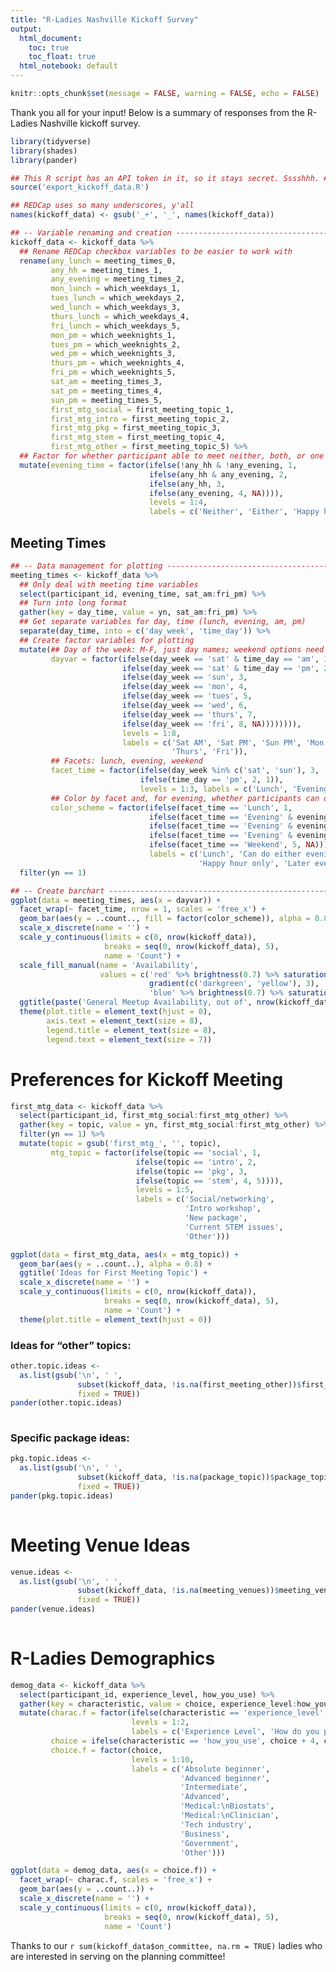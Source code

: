 ```yaml
---
title: "R-Ladies Nashville Kickoff Survey"
output:
  html_document:
    toc: true
    toc_float: true
  html_notebook: default
---
```


```r
knitr::opts_chunk$set(message = FALSE, warning = FALSE, echo = FALSE)
```

Thank you all for your input! Below is a summary of responses from the R-Ladies Nashville kickoff
survey.

```r
library(tidyverse)
library(shades)
library(pander)

## This R script has an API token in it, so it stays secret. Sssshhh. #goodpractice
source('export_kickoff_data.R')

## REDCap uses so many underscores, y'all
names(kickoff_data) <- gsub('_+', '_', names(kickoff_data))

## -- Variable renaming and creation ----------------------------------------------------------------
kickoff_data <- kickoff_data %>%
  ## Rename REDCap checkbox variables to be easier to work with
  rename(any_lunch = meeting_times_0,
         any_hh = meeting_times_1,
         any_evening = meeting_times_2,
         mon_lunch = which_weekdays_1,
         tues_lunch = which_weekdays_2,
         wed_lunch = which_weekdays_3,
         thurs_lunch = which_weekdays_4,
         fri_lunch = which_weekdays_5,
         mon_pm = which_weeknights_1,
         tues_pm = which_weeknights_2,
         wed_pm = which_weeknights_3,
         thurs_pm = which_weeknights_4,
         fri_pm = which_weeknights_5,
         sat_am = meeting_times_3,
         sat_pm = meeting_times_4,
         sun_pm = meeting_times_5,
         first_mtg_social = first_meeting_topic_1,
         first_mtg_intro = first_meeting_topic_2,
         first_mtg_pkg = first_meeting_topic_3,
         first_mtg_stem = first_meeting_topic_4,
         first_mtg_other = first_meeting_topic_5) %>%
  ## Factor for whether participant able to meet neither, both, or one of two evening times
  mutate(evening_time = factor(ifelse(!any_hh & !any_evening, 1,
                               ifelse(any_hh & any_evening, 2,
                               ifelse(any_hh, 3,
                               ifelse(any_evening, 4, NA)))),
                               levels = 1:4,
                               labels = c('Neither', 'Either', 'Happy hour only', 'Evening only')))

```

## Meeting Times

```r
## -- Data management for plotting -----------------------------------------------------------------
meeting_times <- kickoff_data %>%
  ## Only deal with meeting time variables
  select(participant_id, evening_time, sat_am:fri_pm) %>%
  ## Turn into long format
  gather(key = day_time, value = yn, sat_am:fri_pm) %>%
  ## Get separate variables for day, time (lunch, evening, am, pm)
  separate(day_time, into = c('day_week', 'time_day')) %>%
  ## Create factor variables for plotting
  mutate(## Day of the week: M-F, just day names; weekend options need to have time added
         dayvar = factor(ifelse(day_week == 'sat' & time_day == 'am', 1,
                         ifelse(day_week == 'sat' & time_day == 'pm', 2,
                         ifelse(day_week == 'sun', 3,
                         ifelse(day_week == 'mon', 4,
                         ifelse(day_week == 'tues', 5,
                         ifelse(day_week == 'wed', 6,
                         ifelse(day_week == 'thurs', 7,
                         ifelse(day_week == 'fri', 8, NA)))))))),
                         levels = 1:8,
                         labels = c('Sat AM', 'Sat PM', 'Sun PM', 'Mon', 'Tues', 'Wed',
                                    'Thurs', 'Fri')),
         ## Facets: lunch, evening, weekend
         facet_time = factor(ifelse(day_week %in% c('sat', 'sun'), 3,
                             ifelse(time_day == 'pm', 2, 1)),
                             levels = 1:3, labels = c('Lunch', 'Evening', 'Weekend')),
         ## Color by facet and, for evening, whether participants can do both times or just one
         color_scheme = factor(ifelse(facet_time == 'Lunch', 1,
                               ifelse(facet_time == 'Evening' & evening_time == 'Either', 2,
                               ifelse(facet_time == 'Evening' & evening_time == 'Happy hour only', 3,
                               ifelse(facet_time == 'Evening' & evening_time == 'Evening only', 4,
                               ifelse(facet_time == 'Weekend', 5, NA))))),
                               labels = c('Lunch', 'Can do either evening time',
                                          'Happy hour only', 'Later evening only', 'Weekend'))) %>%
  filter(yn == 1)

## -- Create barchart -------------------------------------------------------------------------------
ggplot(data = meeting_times, aes(x = dayvar)) +
  facet_wrap(~ facet_time, nrow = 1, scales = 'free_x') +
  geom_bar(aes(y = ..count.., fill = factor(color_scheme)), alpha = 0.8) +
  scale_x_discrete(name = '') +
  scale_y_continuous(limits = c(0, nrow(kickoff_data)),
                     breaks = seq(0, nrow(kickoff_data), 5),
                     name = 'Count') +
  scale_fill_manual(name = 'Availability',
                    values = c('red' %>% brightness(0.7) %>% saturation(1),
                               gradient(c('darkgreen', 'yellow'), 3),
                               'blue' %>% brightness(0.7) %>% saturation(1))) +
  ggtitle(paste('General Meetup Availability, out of', nrow(kickoff_data), 'Respondents')) +
  theme(plot.title = element_text(hjust = 0),
        axis.text = element_text(size = 8),
        legend.title = element_text(size = 8),
        legend.text = element_text(size = 7))

```

# Preferences for Kickoff Meeting
```r
first_mtg_data <- kickoff_data %>%
  select(participant_id, first_mtg_social:first_mtg_other) %>%
  gather(key = topic, value = yn, first_mtg_social:first_mtg_other) %>%
  filter(yn == 1) %>%
  mutate(topic = gsub('first_mtg_', '', topic),
         mtg_topic = factor(ifelse(topic == 'social', 1,
                            ifelse(topic == 'intro', 2,
                            ifelse(topic == 'pkg', 3,
                            ifelse(topic == 'stem', 4, 5)))),
                            levels = 1:5,
                            labels = c('Social/networking',
                                       'Intro workshop',
                                       'New package',
                                       'Current STEM issues',
                                       'Other')))

ggplot(data = first_mtg_data, aes(x = mtg_topic)) +
  geom_bar(aes(y = ..count..), alpha = 0.8) +
  ggtitle('Ideas for First Meeting Topic') +
  scale_x_discrete(name = '') +
  scale_y_continuous(limits = c(0, nrow(kickoff_data)),
                     breaks = seq(0, nrow(kickoff_data), 5),
                     name = 'Count') +
  theme(plot.title = element_text(hjust = 0))

```

### Ideas for "other" topics:
```r
other.topic.ideas <-
  as.list(gsub('\n', ' ',
               subset(kickoff_data, !is.na(first_meeting_other))$first_meeting_other,
               fixed = TRUE))
pander(other.topic.ideas)
  
```

### Specific package ideas:
```r
pkg.topic.ideas <-
  as.list(gsub('\n', ' ',
               subset(kickoff_data, !is.na(package_topic))$package_topic,
               fixed = TRUE))
pander(pkg.topic.ideas)
  
```

# Meeting Venue Ideas
```r
venue.ideas <-
  as.list(gsub('\n', ' ',
               subset(kickoff_data, !is.na(meeting_venues))$meeting_venues,
               fixed = TRUE))
pander(venue.ideas)
  
```

# R-Ladies Demographics
```r
demog_data <- kickoff_data %>%
  select(participant_id, experience_level, how_you_use) %>%
  gather(key = characteristic, value = choice, experience_level:how_you_use) %>%
  mutate(charac.f = factor(ifelse(characteristic == 'experience_level', 1, 2),
                           levels = 1:2,
                           labels = c('Experience Level', 'How do you plan to use R?')),
         choice = ifelse(characteristic == 'how_you_use', choice + 4, choice),
         choice.f = factor(choice,
                           levels = 1:10,
                           labels = c('Absolute beginner',
                                      'Advanced beginner',
                                      'Intermediate',
                                      'Advanced',
                                      'Medical:\nBiostats',
                                      'Medical:\nClinician',
                                      'Tech industry',
                                      'Business',
                                      'Government',
                                      'Other')))

ggplot(data = demog_data, aes(x = choice.f)) +
  facet_wrap(~ charac.f, scales = 'free_x') +
  geom_bar(aes(y = ..count..)) +
  scale_x_discrete(name = '') +
  scale_y_continuous(limits = c(0, nrow(kickoff_data)),
                     breaks = seq(0, nrow(kickoff_data), 5),
                     name = 'Count')

```

Thanks to our `r sum(kickoff_data$on_committee, na.rm = TRUE)` ladies who are interested in serving
on the planning committee!
